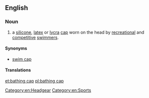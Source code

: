 ==English==

===Noun===
{{en-noun|head=[[bathing]] [[cap]]}}

# a [[silicone]], [[latex]] or [[Lycra|lycra]] [[cap]] worn on the head by [[recreation]]al and [[competitive]] [[swimmer]]s.

====Synonyms====
* [[swim cap]]

====Translations====
{{trans-see|cap worn by swimmers|swimcap}}

[[Category:en:Headgear]]
[[Category:en:Sports]]

[[et:bathing cap]]
[[pl:bathing cap]]